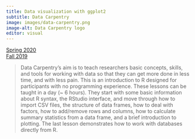 ```yaml
---
title: Data visualization with ggplot2
subtitle: Data Carpentry
image: images/data-carpentry.png
image-alt: Data Carpentry logo
editor: visual
---
```


[Spring 2020](https://datacarpentry.org/R-ecology-lesson/04-visualization-ggplot2.html) <br> [Fall 2019](https://datacarpentry.org/R-ecology-lesson/04-visualization-ggplot2.html)

> Data Carpentry's aim is to teach researchers basic concepts, skills, and tools for working with data so that they can get more done in less time, and with less pain. This is an introduction to R designed for participants with no programming experience. These lessons can be taught in a day (\~ 6 hours). They start with some basic information about R syntax, the RStudio interface, and move through how to import CSV files, the structure of data frames, how to deal with factors, how to add/remove rows and columns, how to calculate summary statistics from a data frame, and a brief introduction to plotting. The last lesson demonstrates how to work with databases directly from R.
